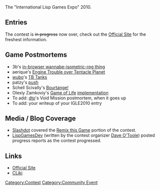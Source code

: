 The "International Lisp Games Expo" 2010.

== Entries ==

The contest is <s>in progress</s> now over, check out the [http://www.cliki.net/InternationalLispGameExpo2010 Official Site] for the freshest information.

== Game Postmortems ==

* 3b's [http://3bb.cc/blog/2010/07/08/igle%202010%20postmortem/ in-browser wannabe-isometric-rpg thing]
* aerique's [http://aerique.blogspot.com/2010/08/ilge-2010-post-mortem-engine-troubles.html Engine Trouble over Tentacle Planet]
* [[User:wubo|wubo]]'s [http://common-lisp.net/pipermail/lisp-game-dev/2010-August/000099.html TB Tanks]
* patzy's [http://github.com/patzy/push/blob/master/postmortem.org push]
* Schell Scivally's [http://efnx.com/bourtange-postmortem/ Bourtange!]
* Olexiy Zamkoviy's [http://en.wikipedia.org/wiki/Conway%27s_Game_of_Life Game of Life] [http://olexiy.info/article/7 implementation]
* To add: [[User:Dto1138|dto]]'s Void Mission postmortem, when it goes up
* To add: your writeup of your IGLE2010 entry

== Media / Blog Coverage ==

* [http://www.slashdot.org Slashdot] covered the [http://games.slashdot.org/story/10/07/18/227243/Remix-This-Game-mdash-a-Free-Software-Experiment?art_pos=1 Remix this Game] portion of the contest.
* [http://lispgamesdev.blogspot.com/ LispGamesDev] (written by the contest organizer [[User:Dto1138|Dave O'Toole]]) posted progress reports as the contest progressed.

== Links ==

* [http://www.cliki.net/InternationalLispGameExpo2010 Official Site]
* [http://www.cliki.net/Gentoo/InternationalLispGameExpo2010 CLiki]


[[Category:Contest]]
[[Category:Community Event]]